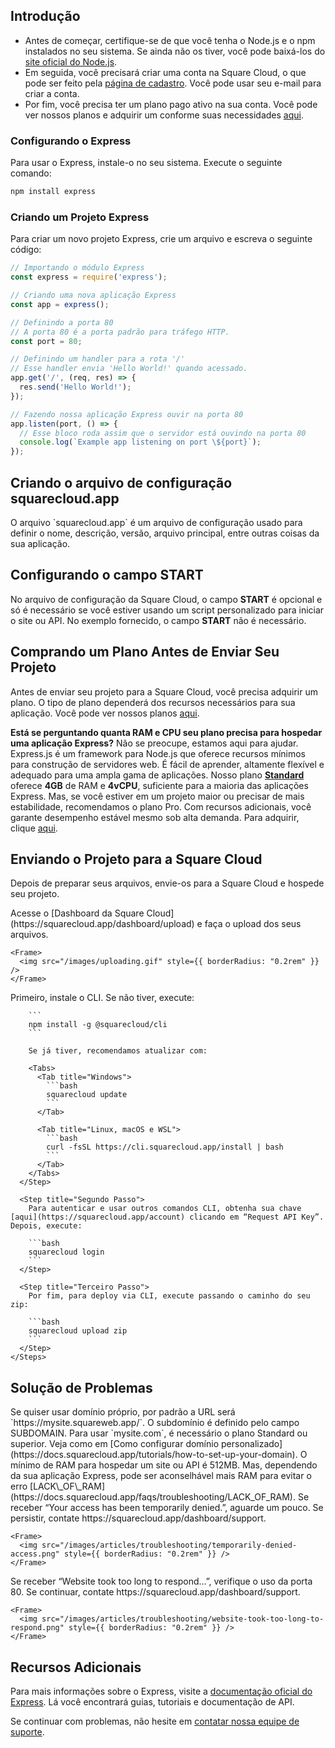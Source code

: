 ## Introdução

* Antes de começar, certifique-se de que você tenha o Node.js e o npm instalados no seu sistema. Se ainda não os tiver, você pode baixá-los do [site oficial do Node.js](https://nodejs.org/).
* Em seguida, você precisará criar uma conta na Square Cloud, o que pode ser feito pela [página de cadastro](https://squarecloud.app/signup). Você pode usar seu e-mail para criar a conta.
* Por fim, você precisa ter um plano pago ativo na sua conta. Você pode ver nossos planos e adquirir um conforme suas necessidades [aqui](https://squarecloud.app/plans).

### Configurando o Express

Para usar o Express, instale-o no seu sistema. Execute o seguinte comando:

```bash
npm install express
```

### Criando um Projeto Express

Para criar um novo projeto Express, crie um arquivo e escreva o seguinte código:

```javascript app.js
// Importando o módulo Express
const express = require('express');

// Criando uma nova aplicação Express
const app = express();

// Definindo a porta 80
// A porta 80 é a porta padrão para tráfego HTTP.
const port = 80;

// Definindo um handler para a rota '/'
// Esse handler envia 'Hello World!' quando acessado.
app.get('/', (req, res) => {
  res.send('Hello World!');
});

// Fazendo nossa aplicação Express ouvir na porta 80
app.listen(port, () => {
  // Esse bloco roda assim que o servidor está ouvindo na porta 80
  console.log(`Example app listening on port \${port}`);
});
```

## Criando o arquivo de configuração squarecloud.app

<Card title="Saiba mais: como criar o arquivo de configuração para Square Cloud." icon="link" href="https://docs.squarecloud.app/getting-started/config-file">
  O arquivo `squarecloud.app` é um arquivo de configuração usado para definir o nome, descrição, versão, arquivo principal, entre outras coisas da sua aplicação.
</Card>

## Configurando o campo START

No arquivo de configuração da Square Cloud, o campo **START** é opcional e só é necessário se você estiver usando um script personalizado para iniciar o site ou API. No exemplo fornecido, o campo **START** não é necessário.

## Comprando um Plano Antes de Enviar Seu Projeto

Antes de enviar seu projeto para a Square Cloud, você precisa adquirir um plano. O tipo de plano dependerá dos recursos necessários para sua aplicação. Você pode ver nossos planos [aqui](https://squarecloud.app/plans).

<Note>**Está se perguntando quanta RAM e CPU seu plano precisa para hospedar uma aplicação Express?** Não se preocupe, estamos aqui para ajudar. Express.js é um framework para Node.js que oferece recursos mínimos para construção de servidores web. É fácil de aprender, altamente flexível e adequado para uma ampla gama de aplicações. Nosso plano **[Standard](https://squarecloud.app/pay/standard)** oferece **4GB** de RAM e **4vCPU**, suficiente para a maioria das aplicações Express. Mas, se você estiver em um projeto maior ou precisar de mais estabilidade, recomendamos o plano Pro. Com recursos adicionais, você garante desempenho estável mesmo sob alta demanda. Para adquirir, clique [aqui](https://squarecloud.app/pay/pro).</Note>

## Enviando o Projeto para a Square Cloud

Depois de preparar seus arquivos, envie-os para a Square Cloud e hospede seu projeto.

<Tabs>
  <Tab title="Envio pelo Dashboard">
    Acesse o [Dashboard da Square Cloud](https://squarecloud.app/dashboard/upload) e faça o upload dos seus arquivos.

    <Frame>
      <img src="/images/uploading.gif" style={{ borderRadius: "0.2rem" }} />
    </Frame>
  </Tab>

  <Tab title="Envio via CLI">
    <Steps>
      <Step title="Primeiro Passo">
        Primeiro, instale o CLI. Se não tiver, execute:

        ```
        npm install -g @squarecloud/cli
        ```

        Se já tiver, recomendamos atualizar com:

        <Tabs>
          <Tab title="Windows">
            ```bash
            squarecloud update
            ```
          </Tab>

          <Tab title="Linux, macOS e WSL">
            ```bash
            curl -fsSL https://cli.squarecloud.app/install | bash
            ```
          </Tab>
        </Tabs>
      </Step>

      <Step title="Segundo Passo">
        Para autenticar e usar outros comandos CLI, obtenha sua chave [aqui](https://squarecloud.app/account) clicando em “Request API Key”. Depois, execute:

        ```bash
        squarecloud login
        ```
      </Step>

      <Step title="Terceiro Passo">
        Por fim, para deploy via CLI, execute passando o caminho do seu zip:

        ```bash
        squarecloud upload zip
        ```
      </Step>
    </Steps>
  </Tab>
</Tabs>

## Solução de Problemas

<AccordionGroup>
  <Accordion title="Domínio Personalizado" icon="globe" iconType="solid">
    Se quiser usar domínio próprio, por padrão a URL será `https://mysite.squareweb.app/`. O subdomínio é definido pelo campo SUBDOMAIN. Para usar `mysite.com`, é necessário o plano Standard ou superior. Veja como em [Como configurar domínio personalizado](https://docs.squarecloud.app/tutorials/how-to-set-up-your-domain).
  </Accordion>

  <Accordion title="Requisitos Mínimos de RAM" icon="memory" iconType="solid">
    O mínimo de RAM para hospedar um site ou API é 512MB. Mas, dependendo da sua aplicação Express, pode ser aconselhável mais RAM para evitar o erro [LACK\_OF\_RAM](https://docs.squarecloud.app/faqs/troubleshooting/LACK_OF_RAM).
  </Accordion>

  <Accordion title="Acesso Temporariamente Negado" icon="ban" iconType="solid">
    Se receber “Your access has been temporarily denied.”, aguarde um pouco. Se persistir, contate https://squarecloud.app/dashboard/support.

    <Frame>
      <img src="/images/articles/troubleshooting/temporarily-denied-access.png" style={{ borderRadius: "0.2rem" }} />
    </Frame>
  </Accordion>

  <Accordion title="Site demorou para responder..." icon="clock" iconType="solid">
    Se receber “Website took too long to respond...”, verifique o uso da porta 80. Se continuar, contate https://squarecloud.app/dashboard/support.

    <Frame>
      <img src="/images/articles/troubleshooting/website-took-too-long-to-respond.png" style={{ borderRadius: "0.2rem" }} />
    </Frame>
  </Accordion>
</AccordionGroup>

## Recursos Adicionais

Para mais informações sobre o Express, visite a [documentação oficial do Express](https://expressjs.com/). Lá você encontrará guias, tutoriais e documentação de API.

Se continuar com problemas, não hesite em [contatar nossa equipe de suporte](/company/support).
